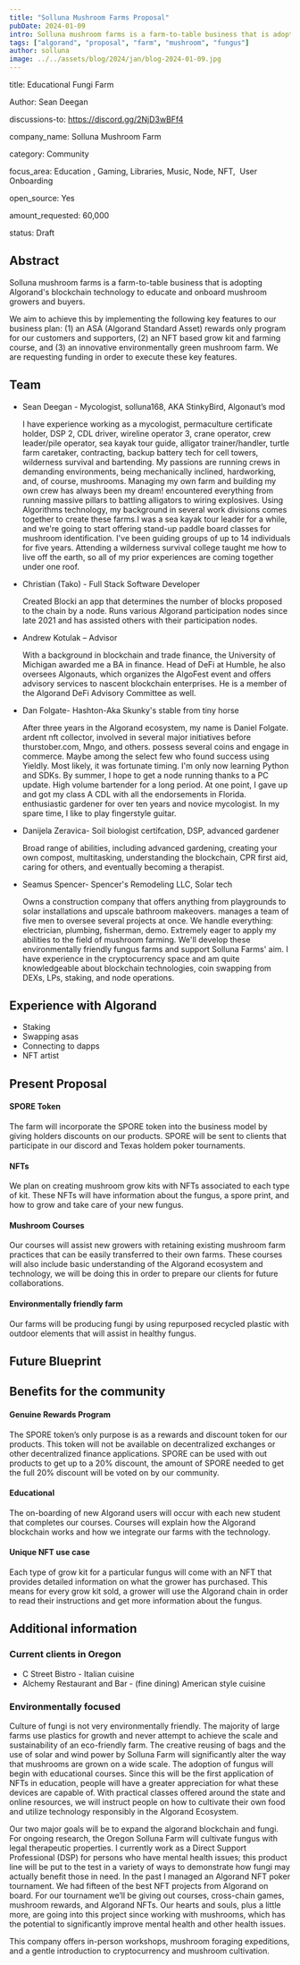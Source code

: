 ```yaml
---
title: "Solluna Mushroom Farms Proposal"
pubDate: 2024-01-09
intro: Solluna mushroom farms is a farm-to-table business that is adopting Algorands blockchain technology to educate and onboard mushroom growers and buyers.
tags: ["algorand", "proposal", "farm", "mushroom", "fungus"]
author: solluna
image: ../../assets/blog/2024/jan/blog-2024-01-09.jpg
---
```


title: Educational Fungi Farm

Author: Sean Deegan

discussions-to: https://discord.gg/2NjD3wBFf4

company_name: Solluna Mushroom Farm

category: Community

focus_area: Education , Gaming, Libraries, Music, Node, NFT,  User Onboarding

open_source: Yes

amount_requested: 60,000

status: Draft

## Abstract

Solluna mushroom farms is a farm-to-table business that is adopting Algorand's blockchain technology to educate and onboard mushroom growers and buyers.

We aim to achieve this by implementing the following key features to our business plan: (1) an ASA (Algorand Standard Asset) rewards only program for our customers and supporters, (2) an NFT based grow kit and farming course, and (3) an innovative environmentally green mushroom farm. We are requesting funding in order to execute these key features.

## Team

- Sean Deegan - Mycologist, solluna168, AKA StinkyBird, Algonaut’s mod

  I have experience working as a mycologist, permaculture certificate holder, DSP 2, CDL driver, wireline operator 3, crane operator, crew leader/pile operator, sea kayak tour guide, alligator trainer/handler, turtle farm caretaker, contracting, backup battery tech for cell towers, wilderness survival and bartending. My passions are running crews in demanding environments, being mechanically inclined, hardworking, and, of course, mushrooms. Managing my own farm and building my own crew has always been my dream! encountered everything from running massive pillars to battling alligators to wiring explosives. Using Algorithms technology, my background in several work divisions comes together to create these farms.I was a sea kayak tour leader for a while, and we're going to start offering stand-up paddle board classes for mushroom identification. I've been guiding groups of up to 14 individuals for five years. Attending a wilderness survival college taught me how to live off the earth, so all of my prior experiences are coming together under one roof.

- Christian (Tako) - Full Stack Software Developer

  Created Blocki an app that determines the number of blocks proposed to the chain by a node. Runs various Algorand participation nodes since late 2021 and has assisted others with their participation nodes.

- Andrew Kotulak – Advisor

  With a background in blockchain and trade finance, the University of Michigan awarded me a BA in finance. Head of DeFi at Humble, he also oversees Algonauts, which organizes the AlgoFest event and offers advisory services to nascent blockchain enterprises. He is a member of the Algorand DeFi Advisory Committee as well.

- Dan Folgate- Hashton-Aka Skunky's stable from tiny horse

  After three years in the Algorand ecosystem, my name is Daniel Folgate. ardent nft collector, involved in several major initiatives before thurstober.com, Mngo, and others. possess several coins and engage in commerce. Maybe among the select few who found success using Yieldly. Most likely, it was fortunate timing. I'm only now learning Python and SDKs. By summer, I hope to get a node running thanks to a PC update. High volume bartender for a long period. At one point, I gave up and got my class A CDL with all the endorsements in Florida. enthusiastic gardener for over ten years and novice mycologist. In my spare time, I like to play fingerstyle guitar.

- Danijela Zeravica- Soil biologist certifcation, DSP, advanced gardener

  Broad range of abilities, including advanced gardening, creating your own compost, multitasking, understanding the blockchain, CPR first aid, caring for others, and eventually becoming a therapist.

- Seamus Spencer- Spencer's Remodeling LLC, Solar tech

  Owns a construction company that offers anything from playgrounds to solar installations and upscale bathroom makeovers. manages a team of five men to oversee several projects at once. We handle everything: electrician, plumbing, fisherman, demo. Extremely eager to apply my abilities to the field of mushroom farming. We'll develop these environmentally friendly fungus farms and support Solluna Farms' aim. I have experience in the cryptocurrency space and am quite knowledgeable about blockchain technologies, coin swapping from DEXs, LPs, staking, and node operations.

## Experience with Algorand

- Staking
- Swapping asas
- Connecting to dapps
- NFT artist

## Present Proposal

#### SPORE Token

The farm will incorporate the SPORE token into the business model by giving holders discounts on our products. SPORE will be sent to clients that participate in our discord and Texas holdem poker tournaments.

#### NFTs

We plan on creating mushroom grow kits with NFTs associated to each type of kit. These NFTs will have information about the fungus, a spore print, and how to grow and take care of your new fungus.

#### Mushroom Courses

Our courses will assist new growers with retaining existing mushroom farm practices that can be easily transferred to their own farms. These courses will also include basic understanding of the Algorand ecosystem and technology, we will be doing this in order to prepare our clients for future collaborations.

#### Environmentally friendly farm

Our farms will be producing fungi by using repurposed recycled plastic with outdoor elements that will assist in healthy fungus.

## Future Blueprint

## Benefits for the community

#### Genuine Rewards Program

The SPORE token’s only purpose is as a rewards and discount token for our products. This token will not be available on decentralized exchanges or other decentralized finance applications. SPORE can be used with out products to get up to a 20% discount, the amount of SPORE needed to get the full 20% discount will be voted on by our community.

#### Educational

The on-boarding of new Algorand users will occur with each new student that completes our courses. Courses will explain how the Algorand blockchain works and how we integrate our farms with the technology.

#### Unique NFT use case

Each type of grow kit for a particular fungus will come with an NFT that provides detailed information on what the grower has purchased. This means for every grow kit sold, a grower will use the Algorand chain in order to read their instructions and get more information about the fungus.

## Additional information

### Current clients in Oregon

- C Street Bistro - Italian cuisine
- Alchemy Restaurant and Bar - (fine dining) American style cuisine

### Environmentally focused

Culture of fungi is not very environmentally friendly. The majority of large farms use plastics for growth and never attempt to achieve the scale and sustainability of an eco-friendly farm. The creative reusing of bags and the use of solar and wind power by Solluna Farm will significantly alter the way that mushrooms are grown on a wide scale. The adoption of fungus will begin with educational courses. Since this will be the first application of NFTs in education, people will have a greater appreciation for what these devices are capable of. With practical classes offered around the state and online resources, we will instruct people on how to cultivate their own food and utilize technology responsibly in the Algorand Ecosystem.

Our two major goals will be to expand the algorand blockchain and fungi. For ongoing research, the Oregon Solluna Farm will cultivate fungus with legal therapeutic properties. I currently work as a Direct Support Professional (DSP) for persons who have mental health issues; this product line will be put to the test in a variety of ways to demonstrate how fungi may actually benefit those in need. In the past I managed an Algorand NFT poker tournament. We had fifteen of the best NFT projects from Algorand on board. For our tournament we’ll be giving out courses, cross-chain games, mushroom rewards, and Algorand NFTs. Our hearts and souls, plus a little more, are going into this project since working with mushrooms, which has the potential to significantly improve mental health and other health issues.

This company offers in-person workshops, mushroom foraging expeditions, and a gentle introduction to cryptocurrency and mushroom cultivation.
